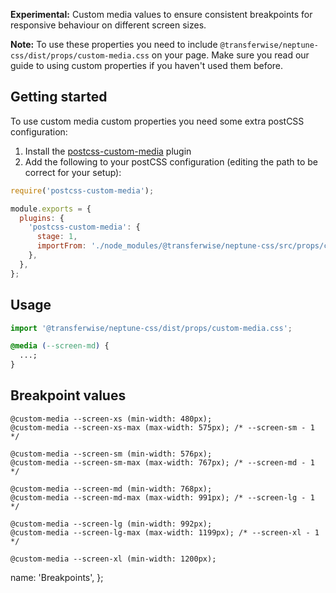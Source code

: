 
**Experimental:** Custom media values to ensure consistent breakpoints for responsive behaviour on different screen sizes.

**Note:** To use these properties you need to include `@transferwise/neptune-css/dist/props/custom-media.css` on your page. Make sure you read <DocumentLink href="/about/Styles#tokens-css-custom-properties">our guide to using custom properties</DocumentLink> if you haven't used them before.

## Getting started

To use custom media custom properties you need some extra postCSS configuration:

1. Install the [postcss-custom-media](https://github.com/postcss/postcss-custom-media) plugin
2. Add the following to your postCSS configuration (editing the path to be correct for your setup):

```js
require('postcss-custom-media');

module.exports = {
  plugins: {
    'postcss-custom-media': {
      stage: 1,
      importFrom: './node_modules/@transferwise/neptune-css/src/props/custom-media.css',
    },
  },
};
```

## Usage

```js
import '@transferwise/neptune-css/dist/props/custom-media.css';
```

```css
@media (--screen-md) {
  ...;
}
```

## Breakpoint values

```
@custom-media --screen-xs (min-width: 480px);
@custom-media --screen-xs-max (max-width: 575px); /* --screen-sm - 1 */

@custom-media --screen-sm (min-width: 576px);
@custom-media --screen-sm-max (max-width: 767px); /* --screen-md - 1 */

@custom-media --screen-md (min-width: 768px);
@custom-media --screen-md-max (max-width: 991px); /* --screen-lg - 1 */

@custom-media --screen-lg (min-width: 992px);
@custom-media --screen-lg-max (max-width: 1199px); /* --screen-xl - 1 */

@custom-media --screen-xl (min-width: 1200px);
```

  name: 'Breakpoints',
};
